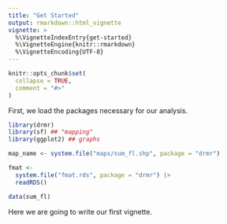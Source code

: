 ```yaml
---
title: "Get Started"
output: rmarkdown::html_vignette
vignette: >
  %\VignetteIndexEntry{get-started}
  %\VignetteEngine{knitr::rmarkdown}
  %\VignetteEncoding{UTF-8}
---
```


```r
knitr::opts_chunk$set(
  collapse = TRUE,
  comment = "#>"
)
```

First, we load the packages necessary for our analysis.

```r
library(drmr)
library(sf) ## "mapping"
library(ggplot2) ## graphs
```

```r
map_name <- system.file("maps/sum_fl.shp", package = "drmr")

fmat <-
  system.file("fmat.rds", package = "drmr") |>
  readRDS()

data(sum_fl)
```

Here we are going to write our first vignette.
